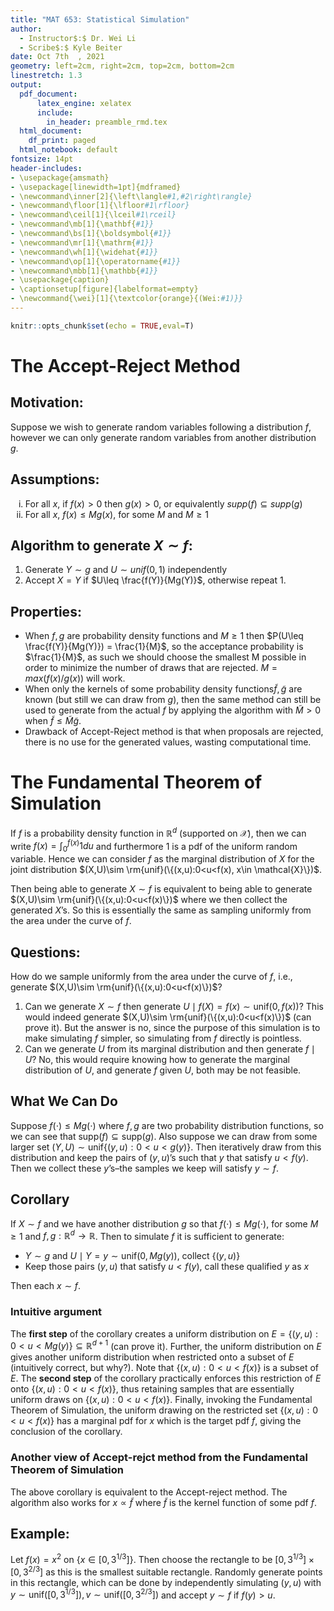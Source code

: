 ```yaml
---
title: "MAT 653: Statistical Simulation"
author:
  - Instructor$:$ Dr. Wei Li
  - Scribe$:$ Kyle Beiter
date: Oct 7th  , 2021
geometry: left=2cm, right=2cm, top=2cm, bottom=2cm
linestretch: 1.3
output:
  pdf_document: 
      latex_engine: xelatex
      include:
        in_header: preamble_rmd.tex
  html_document:
    df_print: paged
  html_notebook: default
fontsize: 14pt
header-includes:
- \usepackage{amsmath}
- \usepackage[linewidth=1pt]{mdframed}
- \newcommand\inner[2]{\left\langle#1,#2\right\rangle}
- \newcommand\floor[1]{\lfloor#1\rfloor}
- \newcommand\ceil[1]{\lceil#1\rceil}
- \newcommand\mb[1]{\mathbf{#1}}
- \newcommand\bs[1]{\boldsymbol{#1}}
- \newcommand\mr[1]{\mathrm{#1}}
- \newcommand\wh[1]{\widehat{#1}}
- \newcommand\op[1]{\operatorname{#1}}
- \newcommand\mbb[1]{\mathbb{#1}}
- \usepackage{caption}
- \captionsetup[figure]{labelformat=empty}
- \newcommand{\wei}[1]{\textcolor{orange}{(Wei:#1)}}
---
```

```r
knitr::opts_chunk$set(echo = TRUE,eval=T)
```
<script type="text/x-mathjax-config">
MathJax.Hub.Config({
  TeX: { equationNumbers: { autoNumber: "AMS" } }
});
</script>




# The Accept-Reject Method
## Motivation: 
Suppose we wish to generate random variables following a distribution $f$, however we can only generate random variables from another distribution $g$. 

## Assumptions: 
i. For all $x$, if $f(x)>0$ then $g(x)>0$, or equivalently $supp(f)\subseteq supp(g)$
ii. For all $x$, $f(x) \leq Mg(x)$, for some $M$ and $M\geq 1$

## Algorithm to generate $X\sim f$:
1. Generate $Y\sim g$ and $U \sim unif(0,1)$ independently
2. Accept $X=Y$ if $U\leq \frac{f(Y)}{Mg(Y)}$, otherwise repeat 1.


\begin{mdframed}
Proof idea: 
Consider the cumulative distribution function as $P(Y \leq x \mid U \leq \frac{f(Y)}{Mg(Y)})$ and show this is equal to $P(X\leq x)$ by first rewriting using formula for conditional probability, then direct computation using the integral over the correct ranges to calculate the relevant probabilities.
\end{mdframed}


## Properties: 
* When $f,g$ are probability density functions and $M\geq 1$ then $P(U\leq \frac{f(Y)}{Mg(Y)}) = \frac{1}{M}$, so the acceptance probability is $\frac{1}{M}$, as such we should choose the smallest M possible in order to minimize the number of draws that are rejected. $M = max(f(x)/g(x))$ will work.
* When only the kernels of some probability density functions$\tilde{f},\tilde{g}$ are known (but still we can draw from $g$), then the same method can still be used to generate from the actual $f$ by applying the algorithm with $\tilde{M}>0$ when $\tilde{f}\leq \tilde{M}\tilde{g}$. 
* Drawback of Accept-Reject method is that when proposals are rejected, there is no use for the generated values, wasting computational time.

# The Fundamental Theorem of Simulation
If $f$ is a probability density function in $\mathbb{R}^d$ (supported on $\mathcal{X}$), then we can write $f(x)=\int_0^{f(x)}1du$ and furthermore 1 is a pdf of the uniform random variable. Hence we can consider $f$ as the marginal distribution of $X$ for the joint distribution $(X,U)\sim \rm{unif}(\{(x,u):0<u<f(x), x\in \mathcal{X}\})$. 

Then being able to generate $X\sim f$ is equivalent to being able to generate $(X,U)\sim \rm{unif}(\{(x,u):0<u<f(x)\})$ where we then collect the generated $X$'s. So this is essentially the same as sampling uniformly from the area under the curve of $f$. 

## Questions:
How do we sample uniformly from the area under the curve of $f$, i.e., generate $(X,U)\sim \rm{unif}(\{(x,u):0<u<f(x)\})$?

1. Can we generate $X \sim f$ then generate $U\mid f(X)=f(x) \sim  \mbox{unif}(0,f(x))$? This would indeed generate $(X,U)\sim \rm{unif}(\{(x,u):0<u<f(x)\})$ (can prove it). But the answer is no, since the purpose of this simulation is to make simulating $f$ simpler, so simulating from $f$ directly is pointless.
2. Can we generate $U$ from its marginal distribution and then generate $f\mid U$? No, this would require knowing how to generate the marginal distribution of $U$, and generate $f$ given $U$, both may be not feasible.

## What We Can Do
Suppose $f(\cdot)\leq Mg(\cdot)$ where $f,g$ are two probability distribution functions, so we can see that $\mbox{supp}(f)\subseteq \mbox{supp}(g)$. Also suppose we can draw from some larger set $(Y,U)\sim \mbox{unif}\{(y,u):0<u<g(y)\}$. Then iteratively draw from this distribution and keep the pairs of $(y,u)$'s such that $y$ that satisfy $u<f(y)$. Then we collect these $y$'s--the samples we keep will satisfy $y\sim f$.

## Corollary 
If $X\sim f$ and we have another distribution $g$ so that $f(\cdot)\leq Mg(\cdot)$, for some $M\geq 1$ and $f,g :\mathbb{R}^d\to \mathbb{R}$. Then to simulate $f$ it is sufficient to generate:

* $Y\sim g$ and $U\mid Y=y \sim \mbox{unif}(0,Mg(y))$, collect $\{(y,u)\}$
* Keep those pairs  $(y,u)$ that satisfy $u<f(y)$, call these qualified $y$ as $x$

Then each $x\sim f$.

\begin{mdframed}
Proof:
\end{mdframed}

### Intuitive argument
The **first step** of the corollary creates a uniform distribution on $E = \{(y,u):0<u<Mg(y)\}\subseteq \mathbb{R}^{d+1}$ (can prove it). Further, the uniform distribution on $E$ gives another uniform distribution when restricted onto a subset of $E$ (intuitively correct, but why?). Note that $\{(x,u):0<u<f(x) \}$ is a subset of $E$. The **second step** of the corollary practically enforces this restriction of $E$ onto $\{(x,u):0<u<f(x) \}$, thus retaining samples that are essentially uniform draws on $\{(x,u):0<u<f(x) \}$. Finally, invoking the Fundamental Theorem of Simulation, the uniform drawing on the restricted set $\{(x,u):0<u<f(x) \}$ has a marginal pdf for $x$ which is the target pdf $f$, giving the conclusion of the corollary.

### Another view of Accept-rejct method from the Fundamental Theorem of Simulation
The above corollary is equivalent to the Accept-reject method. The algorithm also works for $x \propto \tilde{f}$ where $\tilde{f}$ is the kernel function of some pdf $f$.


## Example:
Let $f(x) = x^2 \mbox{  on } \{ x\in [0,3^{1/3}] \}$. Then choose the rectangle to be $[0,3^{1/3}]\times[0,3^{2/3}]$ as this is the smallest suitable rectangle. Randomly generate points in this rectangle, which can be done by independently simulating $(y,u)$ with $y\sim \mbox{unif}([0,3^{1/3}]), v\sim \mbox{unif}([0,3^{2/3}])$ and accept $y\sim f$ if $f(y) > u$.


